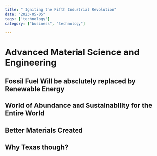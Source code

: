 ---
title: " Igniting the Fifth Industrial Revolution"
date: "2023-05-05"
tags: ['technology']
category: ["business", "technology"]

---

# Advanced Material Science and Engineering
## Fossil Fuel Will be absolutely replaced by Renewable Energy
## World of Abundance and Sustainability for the Entire World 
## Better Materials Created 
## Why Texas though? 
